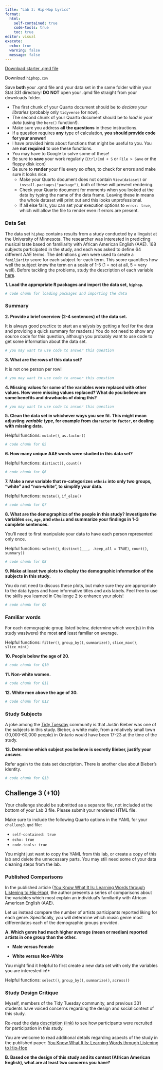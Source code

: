 ```yaml
---
title: "Lab 3: Hip-Hop Lyrics"
format: 
  html: 
    self-contained: true
    code-tools: true
    toc: true
editor: visual
execute: 
  echo: true
  warning: false
  message: false
---
```


[Download starter .qmd file](lab3-hiphop-lyrics.qmd)

[Download `hiphop.csv`](hiphop.csv)

::: callout-warning
Save **both** your .qmd file and your data set in the same folder within your Stat 331 directory! **DO NOT** open your .qmd file straight from your downloads folder.
:::

::: {.callout-tip collapse="true"}
+ The first chunk of your Quarto document should be to *declare your libraries* (probably only `tidyverse` for now).
+ The second chunk of your Quarto document should be to *load in your data* (using the `here()` function!).
+ Make sure you address **all the questions** in these instructions.
+ If a question requires **any** type of calculation, **you should provide code for your answer!**
+ I have provided hints about functions that might be useful to you. You are **not required** to use these functions.
+ You may have to Google to solve some of these!
+ Be sure to **save** your work regularly (`Ctrl/Cmd + S` or `File > Save` or the floppy disk icon)
+ Be sure to **render** your file every so often, to check for errors and make sure it looks nice.
  + Make your Quarto document does not contain `View(dataset)` or `install.packages("package")`, both of these will prevent rendering.
  + Check your Quarto document for moments when you looked at the data by typing the name of the data frame. Leaving these in means the whole dataset will print out and this looks unprofessional.
  + If all else fails, you can set your execution options to `error: true`, which will allow the file to render even if errors are present.
:::

### Data Set

The data set `hiphop` contains results from a study conducted by a linguist at the University of Minnesota. The researcher was interested in predicting musical taste based on familiarity with African American English (AAE). 168 subjects participated in the study, and each was asked to define 64 different AAE terms. The definitions given were used to create a `familiarity` score for each subject for each term. This score quantifies how well the subject knew the term on a scale of 1-5 (1 = not at all, 5 = very well). Before tackling the problems, study the description of each variable [here](http://conservancy.umn.edu/bitstream/handle/11299/116327/5/explanationAAEHiphopChesley.txt).

**1. Load the appropriate R packages and import the data set, `hiphop`.**

```r
# code chunk for loading packages and importing the data

```

### Summary

**2. Provide a brief overview (2-4 sentences) of the data set.**

:::callout-note
It is always good practice to start an analysis by getting a feel for the data and providing a quick summary for readers.) You do not need to show any source code for this question, although you probably want to use code to get some information about the data set.
:::

```r
# you may want to use code to answer this question

```


**3. What are the rows of this data set?**

:::callout-warning
It is not one person per row!
:::

```r
# you may want to use code to answer this question

```


**4. Missing values for some of the variables were replaced with other values. How were missing values replaced? What do you believe are some benefits and drawbacks of doing this?**


```r
# you may want to use code to answer this question

```


**5. Clean the data set in whichever ways you see fit. This might mean adjusting *variable type*, for example from `character` to `factor`, or dealing with missing data.**

::: callout-tip
Helpful functions: `mutate()`, `as.factor()`
:::

```r
# code chunk for Q5

```



**6. How many unique AAE words were studied in this data set?**

::: callout-tip
Helpful functions: `distinct()`, `count()`
:::

```r
# code chunk for Q6

```


**7. Make a new variable that re-categorizes `ethnic` into only two groups, "white" and "non-white", to simplify your data.**

::: callout-tip
Helpful functions: `mutate()`, `if_else()`
:::

```r
# code chunk for Q7

```

**8. What are the demographics of the people in this study? Investigate the variables `sex`, `age`, and `ethnic` and summarize your findings in 1-3 complete sentences.**

::: callout-tip
You'll need to first manipulate your data to have each person represented only once.

Helpful functions: `select()`, `distinct(___, .keep_all = TRUE)`, `count()`, `summary()`
:::

```r
# code chunk for Q8

```

**9. Make at least two plots to display the demographic information of the subjects in this study.**

::: callout-note
You do not need to discuss these plots, but make sure they are appropriate to the data types and have informative titles and axis labels. Feel free to use the skills you learned in Challenge 2 to enhance your plots!
:::

```r
# code chunk for Q9

```

### Familiar words

For each demographic group listed below, determine which word(s) in this study was(were) the most **and** least familiar on average.

::: callout-tip
Helpful functions: `filter()`, `group_by()`, `summarize()`, `slice_max()`, `slice_min()`
:::

**10. People below the age of 20.**

```r
# code chunk for Q10

```


**11.  Non-white women.**

```r
# code chunk for Q11

```

**12.  White men above the age of 30.**

```r
# code chunk for Q12

```

### Study Subjects

A joke among the [Tidy Tuesday](https://www.tidytuesday.com/) community is that Justin Bieber was one of the subjects in this study. Bieber, a white male, from a relatively small town (10,000-60,000 people) in Ontario would have been 17-23 at the time of the study.

**13. Determine which subject you believe is secretly Bieber, justify your answer.**

::: callout-tip
Refer again to the data set description. There is another clue about Bieber's identity.
:::

```r
# code chunk for Q13

```

## Challenge 3 (+10)

::: callout-note
Your challenge should be submitted as a separate file, not included at the bottom of your Lab 3 file. Please submit your rendered HTML file.

Make sure to include the following Quarto options in the YAML for your `challeng3.qmd` file:

+ `self-contained: true`
+ `echo: true`
+ `code-tools: true`

You might just want to copy the YAML from this lab, or create a copy of this lab and delete the unnecessary parts. You may still need some of your data cleaning steps from the lab.
:::

### Published Comparisons

In the published article ([You Know What It Is: Learning Words through Listening to Hip-Hop](https://journals.plos.org/plosone/article?id=10.1371/journal.pone.0028248)), the author presents a series of comparisons about the variables which most explain an individual's familiarity with African American English (AAE).

Let us instead compare the number of artists participants reported liking for each genre. Specifically, you will determine which music genre most differentiates each of the demographic groups provided. 

**A. Which genre had much higher average (mean or median) reported artists in one group than the other.**

+ **Male versus Female**

+ **White versus Non-White**

::: callout-tip
You might find it helpful to first create a new data set with only the variables you are interested in!*

Helpful functions: `select()`, `group_by()`, `summarize()`, `across()`
:::

### Study Design Critique

Myself, members of the Tidy Tuesday community, and previous 331 students have voiced concerns regarding the design and social context of this study.

Re-read the [data description (link)](http://conservancy.umn.edu/bitstream/handle/11299/116327/5/explanationAAEHiphopChesley.txt) to see how participants were recruited for participation in this study.

You are welcome to read additional details regarding aspects of the study in the published paper: [You Know What It Is: Learning Words through Listening to Hip-Hop](https://journals.plos.org/plosone/article?id=10.1371/journal.pone.0028248)

**B. Based on the design of this study and its context (African American English), what are at least two concerns you have?**
